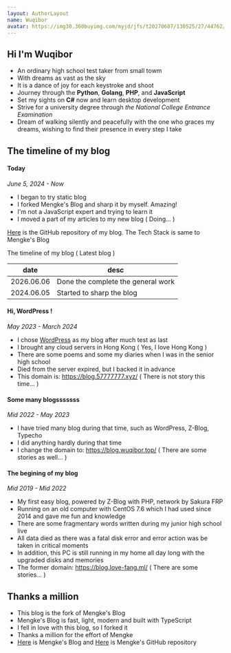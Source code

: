 ```yaml
---
layout: AuthorLayout
name: Wuqibor
avatar: https://img30.360buyimg.com/myjd/jfs/t20270607/130525/27/44762/58186/6663254aF0afa2af5/b1029faade67fa5a.png
---
```



## Hi <Twemoji emoji="waving hand" /> I'm Wuqibor

- An ordinary high school test taker from small towm
- With dreams as vast as the sky
- It is a dance of joy for each keystroke and shoot
- Journey through the **Python**, **Golang**, **PHP**, and **JavaScript**
- Set my sights on **C#** now and learn desktop development
- Strive for a university degree through *the National College Entrance Examination*
- Dream of walking silently and peacefully with the one who graces my dreams, wishing to find their presence in every step I take


<SocialAccounts />

## The timeline of my blog

#### Today

_June 5, 2024 - Now_

- I began to try static blog
- I forked Mengke's Blog and sharp it by myself. Amazing!
- I'm not a JavaScript expert and trying to learn it
- I moved a part of my articles to my new blog ( Doing... )

[Here](https://github.com/Sunakier/blog/) is the GitHub repository of my blog. The Tech Stack is same to Mengke's Blog

The timeline of my blog ( Latest blog )

| date       | desc                               |
|------------|------------------------------------|
| 2026.06.06 | Done the complete the general work |
| 2024.06.05 | Started to sharp the blog          |


#### Hi, WordPress !

_May 2023 - March 2024_

- I chose [WordPress](https://wordpress.com/) as my blog after much test as last
- I brought any cloud servers in Hong Kong ( Yes, I love Hong Kong )
- There are some poems and some my diaries when I was in the senior high school
- Died from the server expired, but I backed it in advance
- This domain is: https://blog.57777777.xyz/ ( There is not story this time... )


#### Some many blogsssssss

_Mid 2022 - May 2023_

- I have tried many blog during that time, such as WordPress, Z-Blog, Typecho
- I did anything hardly during that time
- I change the domain to: https://blog.wuqibor.top/ ( There are some stories as well... )


#### The begining of my blog

_Mid 2019 - Mid 2022_

- My first easy blog, powered by Z-Blog with PHP, network by Sakura FRP
- Running on an old computer with CentOS 7.6 which I had used since 2014 and gave me fun and knowledge
- There are some fragmentary words written during my junior high school live
- All data died as there was a fatal disk error and error action was be taken in critical moments
- In addition, this PC is still running in my home all day long with the upgraded disks and memories
- The former domain: https://blog.love-fang.ml/ ( There are some stories... )


## Thanks a million

- This blog is the fork of Mengke's Blog
- Mengke's Blog is fast, light, modern and built with TypeScript
- I fell in love with this blog, so I forked it
- Thanks a million for the effort of Mengke
- [Here](https://www.mengke.me/) is Mengke's Blog and [Here](https://github.com/mk965/mengke.me) is Mengke's GitHub repository
